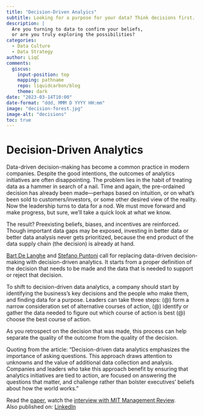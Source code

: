 ```yaml
---
title: "Decision-Driven Analyics"
subtitle: Looking for a purpose for your data? Think decisions first.
description: |
  Are you turning to data to confirm your beliefs,
  or are you truly exploring the possibilities?
categories:
  - Data Culture
  - Data Strategy
author: LiqC
comments:
  giscus:
    input-position: top
    mapping: pathname
    repo: liquidcarbon/blog
    theme: dark
date: "2023-03-14T10:00"
date-format: "ddd, MMM D YYYY HH:mm" 
image: "decision-forest.jpg"
image-alt: "decisions"
toc: true
---
```


# Decision-Driven Analytics

Data-driven decision-making has become a common practice in modern companies. Despite the good intentions, the outcomes of analytics initiatives are often disappointing. The problem lies in the habit of treating data as a hammer in search of a nail. Time and again, the pre-ordained decision has already been made—perhaps based on intuition, or on what's been sold to customers/investors, or some other desired view of the reality. Now the leadership turns to data for a nod. We must move forward and make progress, but sure, we'll take a quick look at what we know.

The result? Preexisting beliefs, biases, and incentives are reinforced. Though important data gaps may be exposed, investing in better data or better data analysis never gets prioritized, because the end product of the data supply chain (the decision) is already at hand.

[Bart De Langhe](https://www.linkedin.com/in/ACoAAAC5V-sBm0kfD0NVZz6VvRd0ExwXysD90Kk?lipi=urn%3Ali%3Apage%3Ad_flagship3_detail_base%3BOzao%2F1n9SDunTQ1IG%2Fo1%2Fg%3D%3D) and [Stefano Puntoni](https://www.linkedin.com/in/ACoAAAGJ8P0B0hihAkYDLt58VAKlMaSO_Az4kqw?lipi=urn%3Ali%3Apage%3Ad_flagship3_detail_base%3BOzao%2F1n9SDunTQ1IG%2Fo1%2Fg%3D%3D) call for replacing data-driven decision-making with decision-driven analytics. It starts from a proper definition of the decision that needs to be made and the data that is needed to support or reject that decision.

To shift to decision-driven data analytics, a company should start by identifying the business’s key decisions and the people who make them, and finding data for a purpose. Leaders can take three steps:
(@) form a narrow consideration set of alternative courses of action,
(@) identify or gather the data needed to figure out which course of action is best
(@) choose the best course of action.

As you retrospect on the decision that was made, this process can help separate the quality of the outcome from the quality of the decision.

Quoting from the article: "Decision-driven data analytics emphasizes the importance of asking questions. This approach draws attention to unknowns and the value of additional data collection and analysis. Companies and leaders who take this approach benefit by ensuring that analytics initiatives are tied to action, are focused on answering the questions that matter, and challenge rather than bolster executives’ beliefs about how the world works."

Read the [paper](https://lnkd.in/gsHukiHG), watch the [interview with MIT Management Review](https://www.youtube.com/watch?v=zBQpvkN9qWk).  
Also published on: [LinkedIn](https://www.linkedin.com/feed/update/urn:li:activity:7041166301540605952/)
